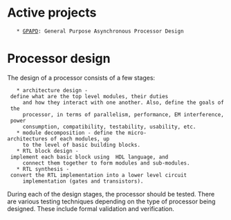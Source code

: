 = Active projects =
    * [[https://github.com/goglecm/gpapd|GPAPD]]: General Purpose Asynchronous Processor Design

= Processor design =

The design of a processor consists of a few stages:
    * architecture design - define what are the top level modules, their duties
      and how they interact with one another. Also, define the goals of the
      processor, in terms of parallelism, performance, EM interference, power
      consumption, compatibility, testability, usability, etc.
    * module decomposition - define the micro-architectures of each modules, up
      to the level of basic building blocks.
    * RTL block design - implement each basic block using  HDL language, and
      connect them together to form modules and sub-modules.
    * RTL synthesis - convert the RTL implementation into a lower level circuit
      implementation (gates and transistors).

During each of the design stages, the processor should be tested. There are
various testing techniques depending on the type of processor being designed.
These include formal validation and verification.


